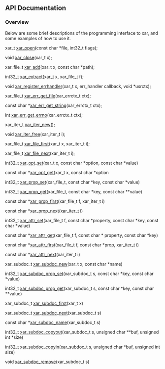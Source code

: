 <!-- SUMMARY: XAR API -->
<!-- LABELS: Phase-Implementation -->
== API Documentation ==
=== Overview ===
Below are some brief descriptions of the programming interface to xar, and some examples of how to use it.

xar_t [[API_xar_open|xar_open]](const char *file, int32_t flags);

void [[API_xar_close|xar_close]](xar_t x);

xar_file_t [[API_xar_add|xar_add]](xar_t x, const char *path);

int32_t [[API_xar_extract|xar_extract]](xar_t x, xar_file_t f);

void [[API_xar_register_errhandler|xar_register_errhandler]](xar_t x, err_handler callback, void *usrctx);

xar_file_t [[API_xar_err_get_file|xar_err_get_file]](xar_errctx_t ctx);

const char *[[API_xar_err_get_string|xar_err_get_string]](xar_errctx_t ctx);

int [[API_xar_err_get_errno|xar_err_get_errno]](xar_errctx_t ctx);

xar_iter_t [[API_xar_iter_new|xar_iter_new]]();

void [[API_xar_iter_free|xar_iter_free]](xar_iter_t i);

xar_file_t [[API_xar_file_first|xar_file_first]](xar_t x, xar_iter_t i);

xar_file_t [[API_xar_file_next|xar_file_next]](xar_iter_t i);

int32_t [[API_xar_opt_set|xar_opt_set]](xar_t x, const char *option, const char *value)

const char *[[API_xar_opt_get|xar_opt_get]](xar_t x, const char *option

int32_t [[API_xar_prop_set|xar_prop_set]](xar_file_t, const char *key, const char *value)

int32_t [[API_xar_prop_get|xar_prop_get]](xar_file_t, const char *key, const char **value)

const char *[[API_xar_prop_first|xar_prop_first]](xar_file_t f, xar_iter_t i)

const char *[[API_xar_prop_next|xar_prop_next]](xar_iter_t i)

int32_t [[API_xar_attr_set|xar_attr_set]](xar_file_t f, const char *property, const char *key, const char *value)

const char *[[API_xar_attr_get|xar_attr_get]](xar_file_t f, const char * property, const char *key)

const char *[[API_xar_attr_first|xar_attr_first]](xar_file_t f, const char *prop, xar_iter_t i)

const char *[[API_xar_attr_next|xar_attr_next]](xar_iter_t i)


xar_subdoc_t [[API_xar_subdoc_new|xar_subdoc_new]](xar_t x, const char *name)

int32_t [[API_xar_subdoc_prop_set|xar_subdoc_prop_set]](xar_subdoc_t s, const char *key, const char *value)

int32_t [[API_xar_subdoc_prop_get|xar_subdoc_prop_get]](xar_subdoc_t s, const char *key, const char **value)

xar_subdoc_t [[API_xar_subdoc_first|xar_subdoc_first]](xar_t x)

xar_subdoc_t [[API_xar_subdoc_next|xar_subdoc_next]](xar_subdoc_t s)

const char *[[API_xar_subdoc_name|xar_subdoc_name]](xar_subdoc_t s)

int32_t [[API_xar_subdoc_copyout|xar_subdoc_copyout]](xar_subdoc_t s, unsigned char **buf, unsigned int *size)

int32_t [[API_xar_subdoc_copyin|xar_subdoc_copyin]](xar_subdoc_t s, unsigned char *buf, unsigned int size)

void [[API_xar_subdoc_remove|xar_subdoc_remove]](xar_subdoc_t s)
